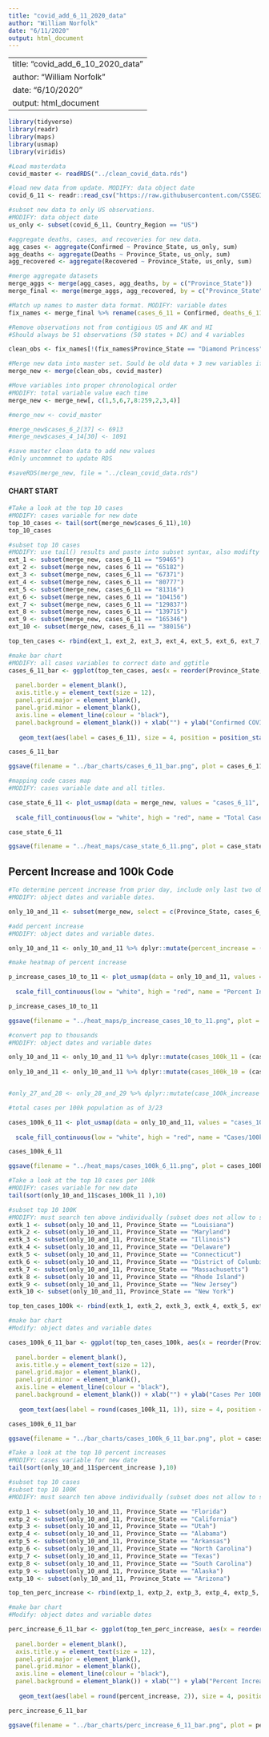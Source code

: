 ```yaml
---
title: "covid_add_6_11_2020_data"
author: "William Norfolk"
date: "6/11/2020"
output: html_document
---
```


---
title: "covid_add_6_10_2020_data"
author: "William Norfolk"
date: "6/10/2020"
output: html_document
---

```r
library(tidyverse)
library(readr)
library(maps)
library(usmap)
library(viridis)
```

```r
#Load masterdata
covid_master <- readRDS("../clean_covid_data.rds")
```


```r
#load new data from update. MODIFY: data object date
covid_6_11 <- readr::read_csv("https://raw.githubusercontent.com/CSSEGISandData/COVID-19/master/csse_covid_19_data/csse_covid_19_daily_reports/06-11-2020.csv")
```

```r
#subset new data to only US observations. 
#MODIFY: data object date
us_only <- subset(covid_6_11, Country_Region == "US")
```

```r
#aggregate deaths, cases, and recoveries for new data. 
agg_cases <- aggregate(Confirmed ~ Province_State, us_only, sum)
agg_deaths <- aggregate(Deaths ~ Province_State, us_only, sum)
agg_recovered <- aggregate(Recovered ~ Province_State, us_only, sum)
```

```r
#merge aggregate datasets
merge_aggs <- merge(agg_cases, agg_deaths, by = c("Province_State"))
merge_final <- merge(merge_aggs, agg_recovered, by = c("Province_State"))
```

```r
#Match up names to master data format. MODIFY: variable dates
fix_names <- merge_final %>% rename(cases_6_11 = Confirmed, deaths_6_11 = Deaths, recov_6_11 = Recovered)
```

```r
#Remove observations not from contigious US and AK and HI
#Should always be 51 observations (50 states + DC) and 4 variables

clean_obs <- fix_names[!(fix_names$Province_State == "Diamond Princess" | fix_names$Province_State == "Grand Princess" | fix_names$Province_State == "Guam" | fix_names$Province_State == "Puerto Rico" | fix_names$Province_State == "United States Virgin Islands" | fix_names$Province_State == "US" | fix_names$Province_State == "American Samoa" | fix_names$Province_State == "Northern Mariana Islands" | fix_names$Province_State == "Virgin Islands" | fix_names$Province_State == "Wuhan Evacuee" | fix_names$Province_State == "Recovered"),]
```

```r
#Merge new data into master set. Sould be old data + 3 new variables if successful
merge_new <- merge(clean_obs, covid_master)
```

```r
#Move variables into proper chronological order
#MODIFY: total variable value each time
merge_new <- merge_new[, c(1,5,6,7,8:259,2,3,4)]
```

```r
#merge_new <- covid_master
```

```r
#merge_new$cases_6_2[37] <- 6913
#merge_new$cases_4_14[30] <- 1091

```


```r
#save master clean data to add new values
#Only uncommnet to update RDS

#saveRDS(merge_new, file = "../clean_covid_data.rds")
```

#### CHART START

```r
#Take a look at the top 10 cases
#MODIFY: cases variable for new date
top_10_cases <- tail(sort(merge_new$cases_6_11),10)
top_10_cases
```

```r
#subset top 10 cases
#MODIFY: use tail() results and paste into subset syntax, also modifty cases date value
ext_1 <- subset(merge_new, cases_6_11 == "59465")
ext_2 <- subset(merge_new, cases_6_11 == "65182")
ext_3 <- subset(merge_new, cases_6_11 == "67371")
ext_4 <- subset(merge_new, cases_6_11 == "80777")
ext_5 <- subset(merge_new, cases_6_11 == "81316")
ext_6 <- subset(merge_new, cases_6_11 == "104156")
ext_7 <- subset(merge_new, cases_6_11 == "129837")
ext_8 <- subset(merge_new, cases_6_11 == "139715")
ext_9 <- subset(merge_new, cases_6_11 == "165346")
ext_10 <- subset(merge_new, cases_6_11 == "380156")

top_ten_cases <- rbind(ext_1, ext_2, ext_3, ext_4, ext_5, ext_6, ext_7, ext_8, ext_9, ext_10)
```

```r
#make bar chart
#MODIFY: all cases variables to correct date and ggtitle
cases_6_11_bar <- ggplot(top_ten_cases, aes(x = reorder(Province_State, -cases_6_11), cases_6_11)) + geom_bar(aes(fill = reorder(Province_State, -cases_6_11)),stat = "identity") + theme(axis.text.x = element_text(angle = 45, hjust = 1),
                                                                                                   legend.position = "none",                                                                        axis.text=element_text(size=12),
  panel.border = element_blank(), 
  axis.title.y = element_text(size = 12),
  panel.grid.major = element_blank(),
  panel.grid.minor = element_blank(),
  axis.line = element_line(colour = "black"),
  panel.background = element_blank()) + xlab("") + ylab("Confirmed COVID-19 Cases") + ggtitle("Top Ten Confirmed COVID-19 Cases by State 6/11/2020") +
  
   geom_text(aes(label = cases_6_11), size = 4, position = position_stack(vjust = 0.8))

cases_6_11_bar 
```

```r
ggsave(filename = "../bar_charts/cases_6_11_bar.png", plot = cases_6_11_bar)
```

```r
#mapping code cases map
#MODIFY: cases variable date and all titles.

case_state_6_11 <- plot_usmap(data = merge_new, values = "cases_6_11", color = "black") + 
  
  scale_fill_continuous(low = "white", high = "red", name = "Total Cases", label = scales::comma) + theme(legend.position = "right", plot.title = element_text(color = "black", size = 15, face = "bold"), plot.subtitle = element_text(color = "black", size = 10, face = "italic")) + labs(title = "COVID-19 Confirmed Cases by State", subtitle = "Data as of: 6/11/2020")

case_state_6_11
```

```r
ggsave(filename = "../heat_maps/case_state_6_11.png", plot = case_state_6_11)
```

## Percent Increase and 100k Code

```r
#To determine percent increase from prior day, include only last two observations
#MODIFY: object dates and variable dates.

only_10_and_11 <- subset(merge_new, select = c(Province_State, cases_6_11, cases_6_10, fips, total_pop))
```




```r
#add percent increase
#MODIFY: object dates and variable dates.

only_10_and_11 <- only_10_and_11 %>% dplyr::mutate(percent_increase = (cases_6_11 - cases_6_10) / cases_6_10 * 100)
```

```r
#make heatmap of percent increase

p_increase_cases_10_to_11 <- plot_usmap(data = only_10_and_11, values = "percent_increase", color = "black") + 
  
  scale_fill_continuous(low = "white", high = "red", name = "Percent Increase", label = scales::comma) + theme(legend.position = "right", plot.title = element_text(color = "black", size = 15, face = "bold"), plot.subtitle = element_text(color = "black", size = 10, face = "italic")) + labs(title = "Percent Increase of Confirmed COVID-19 Cases by State", subtitle = "From: 6/10/2020-6/11/2020")

p_increase_cases_10_to_11
```

```r
ggsave(filename = "../heat_maps/p_increase_cases_10_to_11.png", plot = p_increase_cases_10_to_11)
```

```r
#convert pop to thousands
#MODIFY: object dates and variable dates

only_10_and_11 <- only_10_and_11 %>% dplyr::mutate(cases_100k_11 = (cases_6_11 / total_pop) *100000)
  
only_10_and_11 <- only_10_and_11 %>% dplyr::mutate(cases_100k_10 = (cases_6_10 / total_pop) * 100000)


#only_27_and_28 <- only_28_and_29 %>% dplyr::mutate(case_100k_increase = (cases_100k_28 - cases_100k_27) / cases_100k_27 *100)

```

```r
#total cases per 100k population as of 3/23

cases_100k_6_11 <- plot_usmap(data = only_10_and_11, values = "cases_100k_11", color = "black") + 
  
  scale_fill_continuous(low = "white", high = "red", name = "Cases/100k Population", label = scales::comma) + theme(legend.position = "right", plot.title = element_text(color = "black", size = 15, face = "bold"), plot.subtitle = element_text(color = "black", size = 10, face = "italic")) + labs(title = "COVID-19 Confirmed Cases Per 100K Individuals by State", subtitle = "Data as of: 6/11/2020")

cases_100k_6_11
```

```r
ggsave(filename = "../heat_maps/cases_100k_6_11.png", plot = cases_100k_6_11)
```

```r
#Take a look at the top 10 cases per 100k
#MODIFY: cases variable for new date
tail(sort(only_10_and_11$cases_100k_11 ),10)
```


```r
#subset top 10 100K
#MODIFY: must search ten above individually (subset does not allow to select by these values for some reason...) and past the states in the code below.Also modify variable and object date names.
extk_1 <- subset(only_10_and_11, Province_State == "Louisiana")
extk_2 <- subset(only_10_and_11, Province_State == "Maryland")
extk_3 <- subset(only_10_and_11, Province_State == "Illinois")
extk_4 <- subset(only_10_and_11, Province_State == "Delaware")
extk_5 <- subset(only_10_and_11, Province_State == "Connecticut")
extk_6 <- subset(only_10_and_11, Province_State == "District of Columbia")
extk_7 <- subset(only_10_and_11, Province_State == "Massachusetts")
extk_8 <- subset(only_10_and_11, Province_State == "Rhode Island")
extk_9 <- subset(only_10_and_11, Province_State == "New Jersey")
extk_10 <- subset(only_10_and_11, Province_State == "New York")

top_ten_cases_100k <- rbind(extk_1, extk_2, extk_3, extk_4, extk_5, extk_6, extk_7, extk_8, extk_9, extk_10)
```

```r
#make bar chart
#Modify: object dates and variable dates

cases_100k_6_11_bar <- ggplot(top_ten_cases_100k, aes(x = reorder(Province_State, -cases_100k_11), cases_100k_11)) + geom_bar(aes(fill = reorder(Province_State, -cases_100k_11)), stat = "identity") + theme(axis.text.x = element_text(angle = 45, hjust = 1),
                                                                                                   legend.position = "none",                                                                        axis.text=element_text(size=12),
  panel.border = element_blank(),   
  axis.title.y = element_text(size = 12),
  panel.grid.major = element_blank(),
  panel.grid.minor = element_blank(),
  axis.line = element_line(colour = "black"),
  panel.background = element_blank()) + xlab("") + ylab("Cases Per 100K Individuals") + ggtitle("Top Ten COVID-19 Confirmed Cases Per 100K Individuals by State 6/11/2020") +
  
   geom_text(aes(label = round(cases_100k_11, 1)), size = 4, position = position_stack(vjust = 0.8))

cases_100k_6_11_bar
```

```r
ggsave(filename = "../bar_charts/cases_100k_6_11_bar.png", plot = cases_100k_6_11_bar)
```

```r
#Take a look at the top 10 percent increases
#MODIFY: cases variable for new date
tail(sort(only_10_and_11$percent_increase ),10)
```

```r
#subset top 10 cases
#subset top 10 100K
#MODIFY: must search ten above individually (subset does not allow to select by these values for some reason...) and past the states in the code below.Also modify variable and object date names.

extp_1 <- subset(only_10_and_11, Province_State == "Florida")
extp_2 <- subset(only_10_and_11, Province_State == "California")
extp_3 <- subset(only_10_and_11, Province_State == "Utah")
extp_4 <- subset(only_10_and_11, Province_State == "Alabama")
extp_5 <- subset(only_10_and_11, Province_State == "Arkansas")
extp_6 <- subset(only_10_and_11, Province_State == "North Carolina")
extp_7 <- subset(only_10_and_11, Province_State == "Texas")
extp_8 <- subset(only_10_and_11, Province_State == "South Carolina")
extp_9 <- subset(only_10_and_11, Province_State == "Alaska")
extp_10 <- subset(only_10_and_11, Province_State == "Arizona")

top_ten_perc_increase <- rbind(extp_1, extp_2, extp_3, extp_4, extp_5, extp_6, extp_7, extp_8, extp_9, extp_10)
```

```r
#make bar chart
#Modify: object dates and variable dates

perc_increase_6_11_bar <- ggplot(top_ten_perc_increase, aes(x = reorder(Province_State, -percent_increase), percent_increase)) + geom_bar(aes(fill = reorder(Province_State, -percent_increase)), stat = "identity") + theme(axis.text.x = element_text(angle = 45, hjust = 1),
                                                                                                   legend.position = "none",                                                                        axis.text=element_text(size=12),
  panel.border = element_blank(),   
  axis.title.y = element_text(size = 12),
  panel.grid.major = element_blank(),
  panel.grid.minor = element_blank(),
  axis.line = element_line(colour = "black"),
  panel.background = element_blank()) + xlab("") + ylab("Percent Increase") + ggtitle("COVID-19: Top Ten Percent Increase by State from 6/10/20-6/11/20") +
  
   geom_text(aes(label = round(percent_increase, 2)), size = 4, position = position_stack(vjust = 0.8))

perc_increase_6_11_bar
```

```r
ggsave(filename = "../bar_charts/perc_increase_6_11_bar.png", plot = perc_increase_6_11_bar)
```